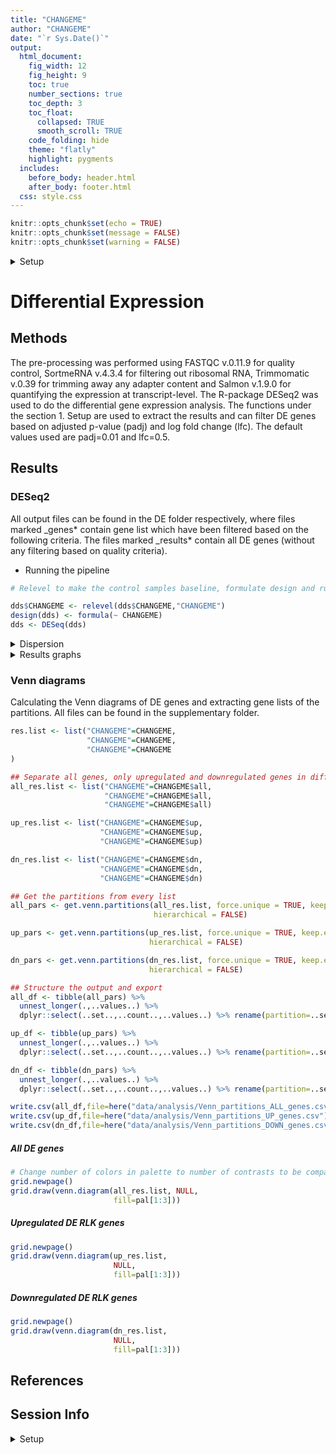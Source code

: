 ```yaml
---
title: "CHANGEME"
author: "CHANGEME"
date: "`r Sys.Date()`"
output:
  html_document:
    fig_width: 12
    fig_height: 9
    toc: true
    number_sections: true
    toc_depth: 3
    toc_float:
      collapsed: TRUE
      smooth_scroll: TRUE
    code_folding: hide
    theme: "flatly"
    highlight: pygments
  includes:
    before_body: header.html
    after_body: footer.html
  css: style.css
---
```


````r
knitr::opts_chunk$set(echo = TRUE)
knitr::opts_chunk$set(message = FALSE)
knitr::opts_chunk$set(warning = FALSE)
````

<details><summary>Setup</summary>

* Libraries

````r
suppressPackageStartupMessages({
    library(data.table)
    library(DESeq2)
    library(gplots)
    library(here)
    library(hyperSpec)
    library(RColorBrewer)
    library(tidyverse)
    library(VennDiagram)
})
````

* Helper files

````r
suppressMessages({
    source(here("UPSCb-common/Rtoolbox/src/plotEnrichedTreemap.R"))
    source(here("UPSCb-common/src/R/featureSelection.R"))
    source(here("UPSCb-common/src/R/volcanoPlot.R"))
    source(here("UPSCb-common/src/R/gopher.R"))
})
````

* Graphics

````r
pal=brewer.pal(8,"Dark2")
hpal <- colorRampPalette(c("blue","white","red"))(100)
mar <- par("mar")
````

* Functions

  * Plot specific gene expression

````r
"line_plot" <- function(dds=dds,vst=vst,gene_id=gene_id){
    message(paste("Plotting",gene_id))
    sel <- grepl(gene_id,rownames(vst))
    stopifnot(sum(sel)==1)

    p <- ggplot(bind_cols(as.data.frame(colData(dds)),
                          data.frame(value=vst[sel,])),
                aes(x=Treatment,y=value,col=Treatment,group=Treatment)) +
        geom_point() + geom_smooth() +
        scale_y_continuous(name="VST expression") + 
        ggtitle(label=paste("Expression for: ",gene_id))
    
    suppressMessages(suppressWarnings(plot(p)))
    return(NULL)
}
````

  * Extract the DE results. Default cutoffs are from Schurch _et al._, RNA, 2016

````r
"extract_results" <- function(dds,vst,contrast,
                              padj=0.01,lfc=0.5,
                              plot=TRUE,verbose=TRUE,
                              export=TRUE,default_dir=here("data/analysis/cold/DE"),
                              default_prefix="DE-",
                              labels=colnames(dds),
                              sample_sel=1:ncol(dds),
                              expression_cutoff=0,
                              debug=FALSE,filter=c("median",NULL),...){
    
    # get the filter
    if(!is.null(match.arg(filter))){
        filter <- rowMedians(counts(dds,normalized=TRUE))
        message("Using the median normalized counts as default, set filter=NULL to revert to using the mean")
    }
    
    # validation
    if(length(contrast)==1){
        res <- results(dds,name=contrast,filter = filter)
    } else {
        res <- results(dds,contrast=contrast,filter = filter)
    }
    
    stopifnot(length(sample_sel)==ncol(vst))
    
    if(plot){
        par(mar=c(5,5,5,5))
        volcanoPlot(res)
        par(mar=mar)
    }
    
    # a look at independent filtering
    if(plot){
        plot(metadata(res)$filterNumRej,
             type="b", ylab="number of rejections",
             xlab="quantiles of filter")
        lines(metadata(res)$lo.fit, col="red")
        abline(v=metadata(res)$filterTheta)
    }
    
    if(verbose){
        message(sprintf("The independent filtering cutoff is %s, removing %s of the data",
                        round(metadata(res)$filterThreshold,digits=5),
                        names(metadata(res)$filterThreshold)))
        
        max.theta <- metadata(res)$filterNumRej[which.max(metadata(res)$filterNumRej$numRej),"theta"]
        message(sprintf("The independent filtering maximises for %s %% of the data, corresponding to a base mean expression of %s (library-size normalised read)",
                        round(max.theta*100,digits=5),
                        round(quantile(counts(dds,normalized=TRUE),probs=max.theta),digits=5)))
    }
    
    if(plot){
        qtl.exp=quantile(counts(dds,normalized=TRUE),probs=metadata(res)$filterNumRej$theta)
        dat <- data.frame(thetas=metadata(res)$filterNumRej$theta,
                          qtl.exp=qtl.exp,
                          number.degs=sapply(lapply(qtl.exp,function(qe){
                              res$padj <= padj & abs(res$log2FoldChange) >= lfc & 
                                  ! is.na(res$padj) & res$baseMean >= qe
                          }),sum))
        if(debug){
            plot(ggplot(dat,aes(x=thetas,y=qtl.exp)) + 
                     geom_line() + geom_point() +
                     scale_x_continuous("quantiles of expression") + 
                     scale_y_continuous("base mean expression") +
                     geom_hline(yintercept=expression_cutoff,
                                linetype="dotted",col="red"))
        
            p <- ggplot(dat,aes(x=thetas,y=qtl.exp)) + 
                geom_line() + geom_point() +
                scale_x_continuous("quantiles of expression") + 
                scale_y_log10("base mean expression") + 
                geom_hline(yintercept=expression_cutoff,
                           linetype="dotted",col="red")
            suppressMessages(suppressWarnings(plot(p)))
            
            plot(ggplot(dat,aes(x=thetas,y=number.degs)) + 
                     geom_line() + geom_point() +
                     geom_hline(yintercept=dat$number.degs[1],linetype="dashed") +
                     scale_x_continuous("quantiles of expression") + 
                     scale_y_continuous("Number of DE genes"))
            
            plot(ggplot(dat,aes(x=thetas,y=number.degs[1] - number.degs),aes()) + 
                     geom_line() + geom_point() +
                     scale_x_continuous("quantiles of expression") + 
                     scale_y_continuous("Cumulative number of DE genes"))
            
            plot(ggplot(data.frame(x=dat$thetas[-1],
                                   y=diff(dat$number.degs[1] - dat$number.degs)),aes(x,y)) + 
                     geom_line() + geom_point() +
                     scale_x_continuous("quantiles of expression") + 
                     scale_y_continuous("Number of DE genes per interval"))
            
            plot(ggplot(data.frame(x=dat$qtl.exp[-1],
                                   y=diff(dat$number.degs[1] - dat$number.degs)),aes(x,y)) + 
                     geom_line() + geom_point() +
                     scale_x_continuous("base mean of expression") + 
                     scale_y_continuous("Number of DE genes per interval"))
            
            p <- ggplot(data.frame(x=dat$qtl.exp[-1],
                                   y=diff(dat$number.degs[1] - dat$number.degs)),aes(x,y)) + 
                geom_line() + geom_point() +
                scale_x_log10("base mean of expression") + 
                scale_y_continuous("Number of DE genes per interval") + 
                geom_vline(xintercept=expression_cutoff,
                           linetype="dotted",col="red")
            suppressMessages(suppressWarnings(plot(p)))
        }
    }
    
    sel <- res$padj <= padj & abs(res$log2FoldChange) >= lfc & ! is.na(res$padj) & 
        res$baseMean >= expression_cutoff
    
    if(verbose){
      message(sprintf(paste(
        ifelse(sum(sel)==1,
               "There is %s gene that is DE",
               "There are %s genes that are DE"),
        "with the following parameters: FDR <= %s, |log2FC| >= %s, base mean expression > %s"),
        sum(sel),padj,
        lfc,expression_cutoff))
    }
    
        # proceed only if there are DE genes
    if(sum(sel) > 0){
        val <- rowSums(vst[sel,sample_sel,drop=FALSE])==0
        if (sum(val) >0){
          warning(sprintf(paste(
            ifelse(sum(val)==1,
                   "There is %s DE gene that has",
                   "There are %s DE genes that have"),
            "no vst expression in the selected samples"),sum(val)))
          sel[sel][val] <- FALSE
        } 

        if(export){
            if(!dir.exists(default_dir)){
                dir.create(default_dir,showWarnings=FALSE,recursive=TRUE,mode="0771")
            }
            write.csv(res,file=file.path(default_dir,paste0(default_prefix,"_results.csv")))
            write.csv(res[sel,],file.path(default_dir,paste0(default_prefix,"_genes.csv")))
        }
        par(mar=c(0,5,5,5)+0.1)
        if(plot & sum(sel)>1){
            heatmap.2(t(scale(t(vst[sel,sample_sel]))),
                      distfun = pearson.dist,
                      hclustfun = function(X){hclust(X,method="ward.D2")}, dendrogram='row',  Rowv=TRUE,
                      trace="none",col=hpal,labRow = FALSE, srtCol = 45, margin=c(6,6),
                      labCol=labels[sample_sel],...
            )
        }
    }
    return(list(all=rownames(res[sel,]),
                up=rownames(res[sel & res$log2FoldChange > 0,]),
                dn=rownames(res[sel & res$log2FoldChange < 0,])))
}
````

  * Extract and plot the enrichment results

````r
extractEnrichmentResults <- function(enrichment,
                                     diff.exp=c("all","up","dn"),
                                     go.namespace=c("BP","CC","MF"),
                                     genes=NULL,export=FALSE,
                                     plot=TRUE,export_pdf=TRUE,
                                     default_dir=here("analysis/DE"),
                                     default_prefix="DE"){
    # process args
    diff.exp <- match.arg(diff.exp)
    de <- ifelse(diff.exp=="all","none",
                 ifelse(diff.exp=="dn","down",diff.exp))

    # sanity
    if(is.null(unlist(enrichment)) | length(unlist(enrichment)) == 0){
        message("No GO enrichment for",names(enrichment))
    } else {
        # write out
        if(export){
            write_tsv(bind_rows(enrichment),
                      file=here(default_dir,
                                paste0(default_prefix,"-genes_GO-enrichment.tsv")))
            if(!is.null(genes)){
                write_tsv(
                    enrichedTermToGenes(genes=genes,terms=enrichment$id,url=url,mc.cores=16L),
                    file=here(default_dir,
                              paste0(default_prefix,"-enriched-term-to-genes.tsv"))
                )
            }
        }
      if(plot){
        gocatname <- c(BP="Biological Process",
                       CC="Cellular Component",
                       MF="Molecular Function")
        degname <- c(all="all DEGs",
                     up="up-regulated DEGs",
                     dn="down-regulated DEGs")
        lapply(names(enrichment),function(n){
          lapply(names(enrichment[[n]]),function(de){
            lapply(names(enrichment[[n]][[de]]),function(gocat){
              dat <- enrichment[[n]][[de]][[gocat]]
              if(is.null(dat)){
                message("No GO enrichment for ",degname[de]," in category ",gocatname[gocat])
              } else {
                dat$GeneRatio <- dat$Significant/dat$Annotated
                dat$adjustedPvalue <- parse_double(sub("<","",dat$FDR))
                stopifnot(all(! is.na(dat$adjustedPvalue)))
                dat$Count <- as.numeric(dat$Significant)
                dat <- dat[order(dat$GeneRatio),]
                dat$Term <- factor(dat$Term, levels = unique(dat$Term))
                p <- ggplot(dat, aes(x =Term, y = GeneRatio, color = adjustedPvalue, size = Count)) + 
                  geom_point() +
                  scale_color_gradient(low = "red", high = "blue") +
                  theme_bw() + 
                  ylab("GeneRatio") + 
                  xlab("") + 
                  ggtitle(label=paste0("GO enrichment:",degname[de]),
                          subtitle=(gocatname[gocat])) +
                  coord_flip()
                
                print(p)
                
                ggsave(file=here(default_dir,
                                 paste(default_prefix,n,de,gocat,"genes_GO-enrichment.pdf",sep="_")),
                       p)
              }
            })
          })
        })
      }
    }
}
````


* Load data and normalisation for visualisation

````r

load(here("CHANGEME"))

vsd <- varianceStabilizingTransformation(dds,blind=FALSE)
vst <- assay(vsd)
vst <- vst - min(vst)

dir.create(here("data/analysis/DE"),showWarnings=FALSE)
save(vst,file=here("data/analysis/DE/vst-aware.rda"))
write_delim(as.data.frame(vst) %>% rownames_to_column("ID"),
            here("data/analysis/DE/vst-aware.tsv"))

````


</details>

# Differential Expression

## Methods

The pre-processing was performed using FASTQC v.0.11.9 for quality control, SortmeRNA v.4.3.4 for filtering out ribosomal RNA, Trimmomatic v.0.39 for trimming away any adapter content and Salmon v.1.9.0 for quantifying the expression at transcript-level. The R-package DESeq2 was used to do the differential gene expression analysis. The functions under the section 1. Setup are used to extract the results and can filter DE genes based on adjusted p-value (padj) and log fold change (lfc). The default values used are padj=0.01 and lfc=0.5.

## Results

### DESeq2

All output files can be found in the DE folder respectively, where files marked _genes* contain gene list which have been filtered based on the following criteria. The files marked _results* contain all DE genes (without any filtering based on quality criteria). 

* Running the pipeline

````r
# Relevel to make the control samples baseline, formulate design and run the DESeq analysis. 

dds$CHANGEME <- relevel(dds$CHANGEME,"CHANGEME")
design(dds) <- formula(~ CHANGEME)
dds <- DESeq(dds)

````

<details><summary>Dispersion</summary>

The dispersion estimation is adequate.

````r
plotDispEsts(dds)
````

</details>

<details><summary>Results graphs</summary>

#### CHANGEME
````r

# Example usage of the extract_results function. Change contrast, default_prefix, labels and sample_sel accordingly. 
Treatment_heat_38 <- extract_results(dds,vst,"CHANGEME",
                                     default_dir = here("data/analysis/DE/Treatment"),
                                     default_prefix = "CHANGEME",
                                     labels=dds$CHANGEME,
                                     sample_sel = dds$CHANGEME == "CHANGEME",
                                     plot = TRUE, verbose = TRUE)
````

</details>

### Venn diagrams

Calculating the Venn diagrams of DE genes and extracting gene lists of the partitions. All files can be found in the supplementary folder.

````r
res.list <- list("CHANGEME"=CHANGEME, 
                 "CHANGEME"=CHANGEME,
                 "CHANGEME"=CHANGEME
)

## Separate all genes, only upregulated and downregulated genes in different lists
all_res.list <- list("CHANGEME"=CHANGEME$all, 
                     "CHANGEME"=CHANGEME$all, 
                     "CHANGEME"=CHANGEME$all)

up_res.list <- list("CHANGEME"=CHANGEME$up, 
                    "CHANGEME"=CHANGEME$up,
                    "CHANGEME"=CHANGEME$up)

dn_res.list <- list("CHANGEME"=CHANGEME$dn, 
                    "CHANGEME"=CHANGEME$dn,
                    "CHANGEME"=CHANGEME$dn)

## Get the partitions from every list
all_pars <- get.venn.partitions(all_res.list, force.unique = TRUE, keep.elements = TRUE,
                                hierarchical = FALSE)

up_pars <- get.venn.partitions(up_res.list, force.unique = TRUE, keep.elements = TRUE,
                               hierarchical = FALSE)

dn_pars <- get.venn.partitions(dn_res.list, force.unique = TRUE, keep.elements = TRUE,
                               hierarchical = FALSE)

## Structure the output and export 
all_df <- tibble(all_pars) %>% 
  unnest_longer(.,..values..) %>% 
  dplyr::select(..set..,..count..,..values..) %>% rename(partition=..set..,count=..count..,genes=..values..)

up_df <- tibble(up_pars) %>% 
  unnest_longer(.,..values..) %>% 
  dplyr::select(..set..,..count..,..values..) %>% rename(partition=..set..,count=..count..,genes=..values..)

dn_df <- tibble(dn_pars) %>% 
  unnest_longer(.,..values..) %>% 
  dplyr::select(..set..,..count..,..values..) %>% rename(partition=..set..,count=..count..,genes=..values..)

write.csv(all_df,file=here("data/analysis/Venn_partitions_ALL_genes.csv"))
write.csv(up_df,file=here("data/analysis/Venn_partitions_UP_genes.csv"))
write.csv(dn_df,file=here("data/analysis/Venn_partitions_DOWN_genes.csv"))
````

#### {.tabset .tabset-pills .unlisted .unnumbered}

##### All DE genes {-}

````r
# Change number of colors in palette to number of contrasts to be compared. Default is 3. 
grid.newpage()
grid.draw(venn.diagram(all_res.list, NULL,
                       fill=pal[1:3]))
````

##### Upregulated DE RLK genes {-}

````r
grid.newpage()
grid.draw(venn.diagram(up_res.list,
                       NULL,
                       fill=pal[1:3]))
````

##### Downregulated DE RLK genes {-}

````r
grid.newpage()
grid.draw(venn.diagram(dn_res.list,
                       NULL,
                       fill=pal[1:3]))
````

## References

## Session Info
<details><summary>Setup</summary>
 ````r
 sessionInfo()
 ````
</details>